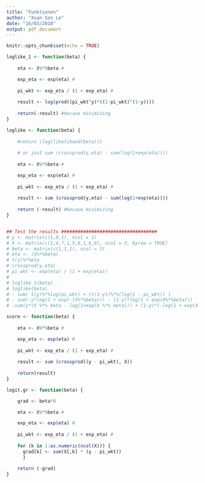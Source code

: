```yaml
---
title: "Funktionen"
author: "Xuan Son Le"
date: "16/03/2018"
output: pdf_document
---
```


```r
knitr::opts_chunk$set(echo = TRUE)
```


######################################################################################

```r
loglike_1 <- function(beta) {
    
    eta <- X%*%beta #

    exp_eta <- exp(eta) # 
    
    pi_wkt <- exp_eta / (1 + exp_eta) # 
    
    result <- log(prod((pi_wkt^y)*((1-pi_wkt)^(1-y))))
    
    return(-result) #becaue minimizing
}

loglike <- function(beta) {
    
    #return (log(likelihood(beta)))
    
    # or just sum (crossprod(y,eta) - sum(log(1+exp(eta))))
    
    eta <- X%*%beta #

    exp_eta <- exp(eta) # 
    
    pi_wkt <- exp_eta / (1 + exp_eta) # 
    
    result <- sum (crossprod(y,eta) - sum(log(1+exp(eta))))
    
    return (-result) #becaue minimizing
}


## Test the results ###################################
# y <- matrix(c(1,0,1), ncol = 1)
# X <- matrix(c(1,4,7,1,5,8,1,6,9), ncol = 3, byrow = TRUE)
# beta <- matrix(c(1,1,1), ncol = 1)
# eta <- (X%*%beta)
# t(y)%*%eta
# crossprod(y,eta)
# pi_wkt <- exp(eta) / (1 + exp(eta))
# 
# loglike_1(beta)
# loglike(beta)
# - sum( t(y)%*%log(pi_wkt) + (t(1-y))%*%(log(1 - pi_wkt)) )
# - sum(-y*log(1 + exp(-(X%*%beta))) - (1-y)*log(1 + exp(X%*%beta)))
# -sum(y*(X %*% beta - log(1+exp(X %*% beta))) + (1-y)*(-log(1 + exp(X %*% beta))))


```


```r
score <- function(beta) {
    
    eta <- X%*%beta #

    exp_eta <- exp(eta) # 
    
    pi_wkt <- exp_eta / (1 + exp_eta) # 
    
    result <- sum (crossprod((y - pi_wkt), X))
    
    return(result)
}

logit.gr <- function(beta) {

    grad <- beta*0

    eta <- X%*%beta #

    exp_eta <- exp(eta) # 
    
    pi_wkt <- exp_eta / (1 + exp_eta) # 
    
    for (k in 1:as.numeric(ncol(X))) { 
      grad[k] <- sum(X[,k] * (y - pi_wkt))
      }
    
    return (-grad)
}


```

